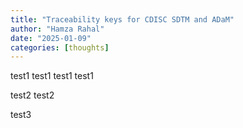 ```yaml
---
title: "Traceability keys for CDISC SDTM and ADaM"
author: "Hamza Rahal"
date: "2025-01-09"
categories: [thoughts]
---
```


test1 test1 test1 test1

test2 test2

test3
